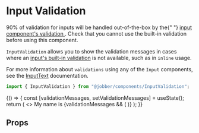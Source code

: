 
<Meta title="Components/InputValidation" component={InputValidation} />

# Input Validation

<Banner type="warning" dismissible={false}>
  90% of validation for inputs will be handled out-of-the-box by the{" "}
  <a href="/components/input-text/#validation-message">
    input component's validation
  </a>
  . Check that you cannot use the built-in validation before using this component.
</Banner>

`InputValidation` allows you to show the validation messages in cases where an
[input's built-in validation](../?path=/docs/components-inputtext--input-text/#validation-message)
is not available, such as in `inline` usage.

For more information about `validations` using any of the `Input` components,
see the
[InputText](../?path=/docs/components-inputtext--input-text/#validation-message)
documentation.

```ts
import { InputValidation } from "@jobber/components/InputValidation";
```

<Canvas>
  <Story name="InputValidation">
    {() => {
      const [validationMessages, setValidationMessages] = useState();
      return (
        <>
          <Text>
            My name is
            <InputText
              validations={{
                required: {
                  value: true,
                  message: "Please tell me your name",
                },
                pattern: {
                  value: /Jeff/,
                  message: "Have you considered a better name, like Jeff?",
                },
              }}
              onValidation={setValidationMessages}
              name="myName"
              size="small"
              inline={true}
              maxLength={4}
            />
          </Text>
          {validationMessages && (
            <InputValidation message={validationMessages} />
          )}
        </>
      );
    }}
  </Story>
</Canvas>

## Props

<ArgsTable of={InputValidation} story="InputValidation" />
